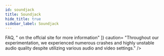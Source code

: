 ```yaml
---
id: soundjack
title: Soundjack
hide_title: true
sidebar_label: Soundjack
---
```


<div>
    <WikiEntry 
        title= "Soundjack"
        pic_url= "/static/img/soundjack-logo.jpg"
        description= "SoundJack is a browser-based low-latency communications system that provides quality and latency relevant control to the user. SoundJack is surprisingly easy to use and has an overwhelming amount of documentation which continues to grow."
        developer= "Alexander Carôt with the Fast Research Project, among others."
        website= "https://soundjack.eu/index.php"
        protocol= "Audio"
        os_support= "Windows and OSX"
        pricing= "Free"
        sign_up= "Yes"
        hosting= "P2P"
        rec_speed= "Flexible"
        req_speed= ""
        max_qual= ""
        latency= "60 - 250ms (depending on audio and network buffer)"
        last_update= "April, 20th 2020"
        open_source= "No"
        repo= "None"
        ease= "SoundJack is very easy to use. You can use the browser as an interface by downloading a small client program or use it as a standalone application. The website features multiple instructional videos, guides, and relevant faq, as well as a realtime chat which is great for troubleshooting."
        issues= {[ "Please see the ", <a href="www.soundjack.eu/index.php/problems">FAQ</a>, " on the offcial site for more information" ]}
        caution= "Throughout our experimentation, we experienced numerous crashes and highly unstable audio quality despite utilizing various audio and video settings."
    />
</div>
